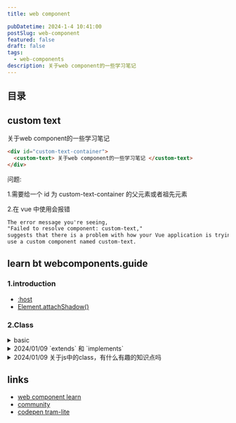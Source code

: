 ```yaml
---
title: web component

pubDatetime: 2024-1-4 10:41:00
postSlug: web-component
featured: false
draft: false
tags:
  - web-components
description: 关于web component的一些学习笔记
---
```


## 目录

## custom text

<div id="custom-text-container">
  <custom-text>关于web component的一些学习笔记</custom-text>
</div>

```html
<div id="custom-text-container">
  <custom-text> 关于web component的一些学习笔记 </custom-text>
</div>
```

问题:

1.需要给一个 id 为 custom-text-container 的父元素或者祖先元素

2.在 vue 中使用会报错

```txt
The error message you're seeing,
"Failed to resolve component: custom-text,"
suggests that there is a problem with how your Vue application is trying to register or
use a custom component named custom-text.
```

## learn bt webcomponents.guide

### 1.introduction


<stop-watch role="timer"></stop-watch>

- [:host](https://developer.mozilla.org/zh-CN/docs/Web/CSS/:host)
- [Element.attachShadow()](https://developer.mozilla.org/zh-CN/docs/Web/API/Element/attachShadow)

### 2.Class

<details class="xing-cao">
<summary>basic</summary>

- 定义一个类

```js
class Point {}

const Point = class {};

console.log(class {});
```

- 使用instanceof 判断类型

```js
// creates a new `Point` object
const mypoint = new Point();

// Check `mypoint` is an `instanceof` `Point`
console.assert(mypoint instanceof Point);
```

- 定义public api

```js
class Point {
  // Public "Fields"
  x = 0;
  y = 0;

  // This is called whenever `new Point()` is called
  constructor(x, y) {
    // A class instance refers to itself with `this`.
    this.x = x;
    this.y = y;
  }

  // Methods
  translate(deltaX, deltaY) {
    this.x += deltaX;
    this.y += deltaY;
  }

  equals(otherPoint) {
    return this.x === otherPoint.x && this.y === otherPoint.y;
  }

  // This is a "well known" method, called whenever
  // a `Point` is converted to a `String`
  toString() {
    return `(${x}, ${y})`;
  }
}

const mypoint = new Point(1, 1);
mypoint.translate(5, 5);

console.assert(mypoint.equals(new Point(6, 6)));

// String(mypoint) is the equivalent of mypoint.toString()
console.assert(String(mypoint) === "(6, 6)");
```

- 类还可以使用 get \<name>() 或 set \<name>() 使用元属性派生新状态。这些方法作用
  与属性类似，但您可以向它们添加自定义逻辑，定义使用现有类数据生成的新属性
  价值。如果您定义 get \<name> 而没有 set \<name> ，则该属性将为只读。

```js
class Point {
  x = 0;
  y = 0;
  constructor(x, y) {
    this.x = x;
    this.y = y;
  }

  get isEmpty() {
    return this.x === 0 && this.y === 0;
  }
}
const mypoint = new Point(0, 0);
console.assert(mypoint.isEmpty);
// This will throw an Error
mypoint.isEmpty = false;
```

- 定义私有API
- [js class private suger](https://developer.mozilla.org/zh-CN/docs/Web/JavaScript/Reference/Classes/Private_properties)

```js
class CaseChange {
  #original = "";
  constructor(original) {
    this.#original = original;
  }

  upper() {
    return this.#original.toUpperCase();
  }

  lower() {
    return this.#original.toLowerCase();
  }
}

const myupper = new CaseChange("Hello World");

console.assert(myupper.upper() === "HELLO WORLD");
console.assert(myupper.lower() === "hello world");

// This will throw an error
// private fields can't be used outside a class
console.log(myupper.#original);

// This will also throw an error
myupper.#original = "Hello";
```

- 私有状态和公有方法实现相应功能呢

```js
class Timer {
  #startTime = Date.now();

  get startTime() {
    return this.#startTime;
  }

  set startTime(newTime) {
    this.#startTime = newTime;
    this.resetTimer();
  }

  resetTimer() {
    console.log("Timer has been reset");
  }
}
const mytimer = new Timer();
console.assert(mytimer.startTime === Date.now());
mytimer.startTime = 0;
// Will log "Timer has been reset"
```

- 拓展类
- [extends](https://developer.mozilla.org/zh-CN/docs/Web/JavaScript/Reference/Classes/extends)

```js
class Point {
  constructor(x, y) {
    this.x = 0;
    this.y = 0;
  }

  equals(otherPoint) {
    return this.x === otherPoint.x && this.y === otherPoint.y;
  }
}

class Point3D extends Point {
  constructor(x, y, z) {
    super(x, y);
    this.z = z;
  }

  equals(otherPoint) {
    return super.equals(otherPoint) && this.z === otherPoint.z;
  }
}
```

</details>

<details>

<summary>2024/01/09 `extends` 和 `implements` </summary>

在 JavaScript 和 TypeScript 中，`extends` 和 `implements` 都与类的继承和实现相关，但它们的用途和语义有所不同。以下是它们的主要区别和联系：

### 在 JavaScript 中：

1. **`extends`**：

   - `extends` 关键字用于创建一个子类，该子类继承了父类的属性和方法。
   - 子类可以使用 `super` 关键字调用父类的构造函数和方法。
   - 这是原型继承的一种形式。

   ```js
   class Animal {
     constructor(name) {
       this.name = name;
     }

     speak() {
       console.log(`${this.name} makes a noise.`);
     }
   }

   class Dog extends Animal {
     speak() {
       super.speak(); // 调用父类的 speak 方法
       console.log(`${this.name} barks.`);
     }
   }

   const dog = new Dog("Rex");
   dog.speak(); // 输出：Rex makes a noise.  Rex barks.
   ```

### 在 TypeScript 中：

1. **`extends`**：

   - TypeScript 的 `extends` 与 JavaScript 中的相同，用于类继承。
   - 在 TypeScript 中，除了从父类继承属性和方法外，子类还可以添加额外的属性和方法。

   ```typescript
   class Animal {
     constructor(public name: string) {}

     speak() {
       console.log(`${this.name} makes a noise.`);
     }
   }

   class Dog extends Animal {
     speak() {
       super.speak();
       console.log(`${this.name} barks.`);
     }
   }

   const dog = new Dog("Rex");
   dog.speak(); // 输出：Rex makes a noise.  Rex barks.
   ```

2. **`implements`**：

   - `implements` 关键字用于确保类满足特定的接口（也可以称为协议或合约）的要求。
   - 当一个类实现了一个接口时，它必须提供该接口定义的所有属性和方法。

   ```typescript
   interface Animal {
     name: string;
     speak(): void;
   }

   class Dog implements Animal {
     constructor(public name: string) {}

     speak() {
       console.log(`${this.name} barks.`);
     }
   }

   const dog: Animal = new Dog("Rex");
   dog.speak(); // 输出：Rex barks.
   ```

### 联系：

- 无论是在 JavaScript 还是 TypeScript 中，`extends` 都用于类继承，而 `implements` 则用于实现接口。
- 在 TypeScript 中，使用 `extends` 时，你可以同时继承多个类（但只能继承一个基类），而 `implements` 可以实现多个接口。
- 通过使用 `extends` 和 `implements`，你可以在 TypeScript 中实现更加严格和类型安全的类和接口结构。

总之，`extends` 和 `implements` 在 JavaScript 和 TypeScript 中都是类和对象继承和实现的关键字，但它们的主要用途和语义略有不同。

</details>

<details>
<summary>2024/01/09 关于js中的class，有什么有趣的知识点吗</summary>

JavaScript 的 `class` 语法是 ES6 (ECMAScript 2015) 新增的，它为 JavaScript 提供了一种更加面向对象的编程方式。以下是一些关于 JavaScript 中 `class` 的有趣知识点：

1. **类是函数**：在技术上，JavaScript 中的类仍然是函数。当你使用 `class` 关键字声明一个类时，它实际上是一个函数。例如，`typeof ClassName` 会返回 `"function"`。

2. **类的方法默认是不可枚举的**：在传统的 JavaScript 构造函数中，添加到原型的方法是可枚举的，这意味着它们会出现在对象的 `for...in` 循环中。但是，类的方法默认是不可枚举的。

3. **类可以继承其他类**：使用 `extends` 关键字，一个类可以继承另一个类的属性和方法。

4. **构造函数**：类可以有一个特殊的方法名为 `constructor`，它是一个构造函数，用于初始化新创建的对象。

5. **静态方法**：使用 `static` 关键字可以定义一个静态方法，这意味着该方法直接与类本身关联，而不是与类的实例关联。

6. **Getter 和 Setter**：类中可以使用 `get` 和 `set` 关键字定义 getter 和 setter 方法，这允许你在访问或修改属性时执行特定的行为。

7. **继承内建对象**：在 JavaScript 中，你可以继承内建的对象（如 `Array`、`Error` 等）并扩展它们以创建自定义的子类。

8. **原型链**：虽然 `class` 语法为 JavaScript 添加了类似于其他面向对象语言的语法，但在内部，它仍然使用原型链来实现继承。

9. **`new` 关键字**：使用 `new` 关键字实例化类会自动调用构造函数，创建一个新的对象，并将其设置为 `this`。

10. **类表达式**：除了使用 `class` 声明，JavaScript 还支持类表达式，这允许你在运行时动态地创建类。

总的来说，JavaScript 中的 `class` 语法为开发者提供了一种更加结构化和面向对象的编程方式，使得代码更加清晰和可维护。

</details>

## links

- [web component learn](https://webcomponents.guide/learn/)
- [community](https://mastodon.online/tags/WebComponents)
- [codepen tram-lite](https://codepen.io/JRJurman/pen/BaboYKM?editors=1000)
